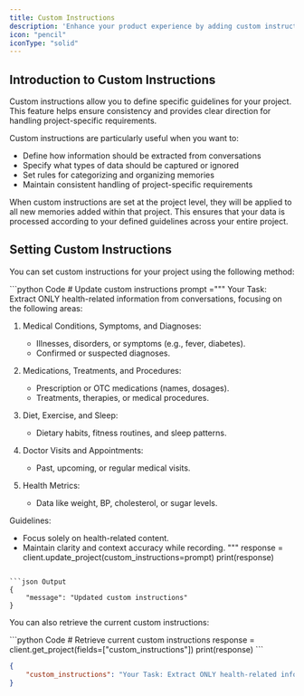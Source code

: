 ```yaml
---
title: Custom Instructions
description: 'Enhance your product experience by adding custom instructions tailored to your needs'
icon: "pencil"
iconType: "solid"
---
```


<Snippet file="security-compliance.mdx" />

## Introduction to Custom Instructions

Custom instructions allow you to define specific guidelines for your project. This feature helps ensure consistency and provides clear direction for handling project-specific requirements.

Custom instructions are particularly useful when you want to:
- Define how information should be extracted from conversations
- Specify what types of data should be captured or ignored
- Set rules for categorizing and organizing memories
- Maintain consistent handling of project-specific requirements

When custom instructions are set at the project level, they will be applied to all new memories added within that project. This ensures that your data is processed according to your defined guidelines across your entire project.

## Setting Custom Instructions

You can set custom instructions for your project using the following method:

<CodeGroup>
```python Code
# Update custom instructions
prompt ="""
Your Task: Extract ONLY health-related information from conversations, focusing on the following areas:

1. Medical Conditions, Symptoms, and Diagnoses:
   - Illnesses, disorders, or symptoms (e.g., fever, diabetes).
   - Confirmed or suspected diagnoses.

2. Medications, Treatments, and Procedures:
   - Prescription or OTC medications (names, dosages).
   - Treatments, therapies, or medical procedures.

3. Diet, Exercise, and Sleep:
   - Dietary habits, fitness routines, and sleep patterns.

4. Doctor Visits and Appointments:
   - Past, upcoming, or regular medical visits.

5. Health Metrics:
   - Data like weight, BP, cholesterol, or sugar levels.

Guidelines:
- Focus solely on health-related content.
- Maintain clarity and context accuracy while recording.
"""
response = client.update_project(custom_instructions=prompt)
print(response)
```

```json Output
{
    "message": "Updated custom instructions"
}
```
</CodeGroup>

You can also retrieve the current custom instructions:

<CodeGroup>
```python Code
# Retrieve current custom instructions
response = client.get_project(fields=["custom_instructions"])
print(response)
```

```json Output
{
    "custom_instructions": "Your Task: Extract ONLY health-related information from conversations, focusing on the following areas:\n1. Medical Conditions, Symptoms, and Diagnoses - illnesses, disorders, or symptoms (e.g., fever, diabetes), confirmed or suspected diagnoses.\n2. Medications, Treatments, and Procedures - prescription or OTC medications (names, dosages), treatments, therapies, or medical procedures.\n3. Diet, Exercise, and Sleep - dietary habits, fitness routines, and sleep patterns.\n4. Doctor Visits and Appointments - past, upcoming, or regular medical visits.\n5. Health Metrics - data like weight, BP, cholesterol, or sugar levels.\n\nGuidelines: Focus solely on health-related content. Maintain clarity and context accuracy while recording."
}
```
</CodeGroup>
